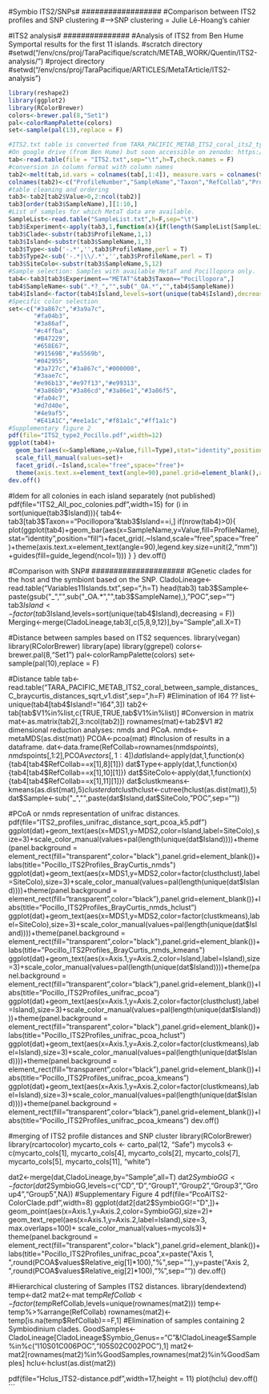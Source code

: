 ##################
#Symbio ITS2/SNPs#
##################
#Comparison between ITS2 profiles and SNP clustering
#-->SNP clustering = Julie Lê-Hoang's cahier

###############
#ITS2 analysis#
###############
#Analysis of ITS2 from Ben Hume Symportal results for the first 11 islands.
#scratch directory
#setwd("/env/cns/proj/TaraPacifique/scratch/METAB_WORK/Quentin/ITS2-analysis/")
#project directory
#setwd("/env/cns/proj/TaraPacifique/ARTICLES/MetaTArticle/ITS2-analysis")

```r
library(reshape2)
library(ggplot2)
library(RColorBrewer)
colors<-brewer.pal(8,"Set1")
pal<-colorRampPalette(colors)
set<-sample(pal(13),replace = F)

#ITS2.txt table is converted from TARA_PACIFIC_METAB_ITS2_coral_its2_type_profiles_absolute_abund_and_meta_v1.csv
#On google drive (from Ben Hume) but soon accessible on zenodo: https://docs.google.com/document/d/1mDSttur-4suuO-p5etcRSt1YK4FibeaH/edit#bookmark=id.gjdgxs
tab<-read.table(file = "ITS2.txt",sep="\t",h=T,check.names = F)
#conversion in column format with column names
tab2<-melt(tab,id.vars = colnames(tab[,1:4]), measure.vars = colnames(tab[,5:ncol(tab)]))
colnames(tab2)<-c("ProfileNumber","SampleName","Taxon","RefCollab","ProfileName","Value")
#table cleaning and ordering
tab3<-tab2[tab2$Value>0,2:ncol(tab2)]
tab3[order(tab3$SampleName),][1:10,]
#List of samples for which MetaT data are available.
SampleList<-read.table("SampleList.txt",h=F,sep="\t")
tab3$Experiment<-apply(tab3,1,function(x){if(length(SampleList[SampleList$V1==x[1],])>0){"METAT"}else{"Other"}})
tab3$Clade<-substr(tab3$ProfileName,1,1)
tab3$Island<-substr(tab3$SampleName,1,3)
tab3$Type<-sub('-.*','',tab3$ProfileName,perl = T)
tab3$Type2<-sub('-.*|\\/.*','',tab3$ProfileName,perl = T)
tab3$SiteColo<-substr(tab3$SampleName,5,12)
#Sample selection: Samples with available MetaT and Pocillopora only. 
tab4<-tab3[tab3$Experiment=="METAT"&tab3$Taxon=="Pocillopora",]
tab4$SampleName<-sub(".*?_","",sub("_OA.*","",tab4$SampleName))
tab4$Island<-factor(tab4$Island,levels=sort(unique(tab4$Island),decreasing = T))
#Specific color selection
set<-c("#3a867c","#3a9a7c",
       "#fa04b3",
       "#3a86af",
       "#c4ffba",
       "#B47229",
       "#658E67",
       "#91569B","#a5569b",
       "#042955",
       "#3a727c","#3a867c","#000000",
       "#3aae7c",
       "#e96b13","#e97f13","#e99313",
       "#3a86b9","#3a86cd","#3a86e1","#3a86f5",
       "#fa04c7",
       "#d7d40e",
       "#4e9af5",
       "#E41A1C","#ee1a1c","#f81a1c","#ff1a1c")
#Supplementary figure 2
pdf(file="ITS2_type2_Pocillo.pdf",width=12)
ggplot(tab4)+
  geom_bar(aes(x=SampleName,y=Value,fill=Type),stat="identity",position="fill")+
  scale_fill_manual(values=set)+
  facet_grid(.~Island,scale="free",space="free")+
  theme(axis.text.x=element_text(angle=90),panel.grid=element_blank(),axis.ticks.x=element_blank(),panel.background=element_blank(),axis.line=element_blank(),legend.key.size=unit(2,"mm"))+guides(fill=guide_legend(ncol=1))
dev.off()
```

#Idem for all colonies in each island separately (not published)
pdf(file="ITS2_All_poc_colonies.pdf",width=15)
for (i in sort(unique(tab3$Island))){
  tab4<-tab3[tab3$Taxon=="Pocillopora"&tab3$Island==i,]
  if(nrow(tab4)>0){
    plot(ggplot(tab4)+geom_bar(aes(x=SampleName,y=Value,fill=ProfileName),stat="identity",position="fill")+facet_grid(.~Island,scale="free",space="free")+theme(axis.text.x=element_text(angle=90),legend.key.size=unit(2,"mm"))+guides(fill=guide_legend(ncol=1)))
  }
}
dev.off()

#####################
#Comparison with SNP#
#####################
#Genetic clades for the host and the symbiont based on the SNP.
CladoLineage<-read.table("Variables11Islands.txt",sep="\t",h=T)
head(tab3)
tab3$Sample<-paste(gsub("_","",sub("_OA.*","",tab3$SampleName),),"POC",sep="")
tab3$Island<-factor(tab3$Island,levels=sort(unique(tab4$Island),decreasing = F))
Merging<-merge(CladoLineage,tab3[,c(5,8,9,12)],by="Sample",all.X=T)

#Distance between samples based on ITS2 sequences.
library(vegan)
library(RColorBrewer)
library(ape)
library(ggrepel)
colors<-brewer.pal(8,"Set1")
pal<-colorRampPalette(colors)
set<-sample(pal(10),replace = F)

#Distance table
tab<-read.table("TARA_PACIFIC_METAB_ITS2_coral_between_sample_distances_C_braycurtis_distances_sqrt_v1.dist",sep="\t",h=F)
#Elimination of I64 ??
list<-unique(tab4[tab4$Island!="I64",3])
tab2<-tab[tab$V1%in%list,c(TRUE,TRUE,tab$V1%in%list)]
#Conversion in matrix 
mat<-as.matrix(tab2[,3:ncol(tab2)])
rownames(mat)<-tab2$V1
#2 dimensional reduction analyses: nmds and PCoA. 
nmds<-metaMDS(as.dist(mat))
PCOA<-pcoa(mat)
#Inclusion of results in a dataframe.
dat<-data.frame(RefCollab=rownames(nmds$points),nmds$points[,1:2],PCOA$vectors[,1:4])
dat$Island<-apply(dat,1,function(x){tab4[tab4$RefCollab==x[1],8][1]})
dat$Type<-apply(dat,1,function(x){tab4[tab4$RefCollab==x[1],10][1]})
dat$SiteColo<-apply(dat,1,function(x){tab4[tab4$RefCollab==x[1],11][1]})
dat$clustkmeans<-kmeans(as.dist(mat),5)$cluster
dat$clusthclust<-cutree(hclust(as.dist(mat)),5)
dat$Sample<-sub("_","",paste(dat$Island,dat$SiteColo,"POC",sep=""))

#PCoA or nmds representation of unifrac distances.
pdf(file="ITS2_profiles_unifrac_distance_sqrt_pcoa_k5.pdf")
ggplot(dat)+geom_text(aes(x=MDS1,y=MDS2,color=Island,label=SiteColo),size=3)+scale_color_manual(values=pal(length(unique(dat$Island))))+theme(panel.background = element_rect(fill="transparent",color="black"),panel.grid=element_blank())+labs(title="Pocillo_ITS2Profiles_BrayCurtis_nmds")
ggplot(dat)+geom_text(aes(x=MDS1,y=MDS2,color=factor(clusthclust),label=SiteColo),size=3)+scale_color_manual(values=pal(length(unique(dat$Island))))+theme(panel.background = element_rect(fill="transparent",color="black"),panel.grid=element_blank())+labs(title="Pocillo_ITS2Profiles_BrayCurtis_nmds_hclust")
ggplot(dat)+geom_text(aes(x=MDS1,y=MDS2,color=factor(clustkmeans),label=SiteColo),size=3)+scale_color_manual(values=pal(length(unique(dat$Island))))+theme(panel.background = element_rect(fill="transparent",color="black"),panel.grid=element_blank())+labs(title="Pocillo_ITS2Profiles_BrayCurtis_nmds_kmeans")
ggplot(dat)+geom_text(aes(x=Axis.1,y=Axis.2,color=Island,label=Island),size=3)+scale_color_manual(values=pal(length(unique(dat$Island))))+theme(panel.background = element_rect(fill="transparent",color="black"),panel.grid=element_blank())+labs(title="Pocillo_ITS2Profiles_unifrac_pcoa")
ggplot(dat)+geom_text(aes(x=Axis.1,y=Axis.2,color=factor(clusthclust),label=Island),size=3)+scale_color_manual(values=pal(length(unique(dat$Island))))+theme(panel.background = element_rect(fill="transparent",color="black"),panel.grid=element_blank())+labs(title="Pocillo_ITS2Profiles_unifrac_pcoa_hclust")
ggplot(dat)+geom_text(aes(x=Axis.1,y=Axis.2,color=factor(clustkmeans),label=Island),size=3)+scale_color_manual(values=pal(length(unique(dat$Island))))+theme(panel.background = element_rect(fill="transparent",color="black"),panel.grid=element_blank())+labs(title="Pocillo_ITS2Profiles_unifrac_pcoa_kmeans")
ggplot(dat)+geom_text(aes(x=Axis.1,y=Axis.2,color=factor(clustkmeans),label=Island),size=3)+scale_color_manual(values=pal(length(unique(dat$Island))))+theme(panel.background = element_rect(fill="transparent",color="black"),panel.grid=element_blank())+labs(title="Pocillo_ITS2Profiles_unifrac_pcoa_kmeans")
dev.off()

#merging of ITS2 profile distances and SNP cluster
library(RColorBrewer)
library(rcartocolor) 
mycarto_cols <- carto_pal(12, "Safe")
mycols3 <- c(mycarto_cols[1], mycarto_cols[4],
             mycarto_cols[2], mycarto_cols[7], mycarto_cols[5],
             mycarto_cols[11], "white")

dat2<-merge(dat,CladoLineage,by="Sample",all=T)
dat2$SymbioGG<-factor(dat2$SymbioGG,levels=c("CD","D","Group1","Group2","Group3","Group4","Group5",NA))
#Supplementary Figure 4
pdf(file="PcoAITS2-ColorClade.pdf",width=8)
ggplot(dat2[dat2$SymbioGG!="D",])+
  geom_point(aes(x=Axis.1,y=Axis.2,color=SymbioGG),size=2)+
  geom_text_repel(aes(x=Axis.1,y=Axis.2,label=Island),size=3, max.overlaps=100)+
  scale_color_manual(values=mycols3)+
  theme(panel.background = element_rect(fill="transparent",color="black"),panel.grid=element_blank())+labs(title="Pocillo_ITS2Profiles_unifrac_pcoa",x=paste("Axis 1, ",round(PCOA$values$Relative_eig[1]*100),"%",sep=""),y=paste("Axis 2, ",round(PCOA$values$Relative_eig[2]*100),"%",sep=""))
dev.off()

#Hierarchical clustering of Samples ITS2 distances.
library(dendextend)
temp<-dat2
mat2<-mat
temp$RefCollab<-factor(temp$RefCollab,levels=unique(rownames(mat2)))
temp<-temp%>%arrange(RefCollab)
rownames(mat2)<-temp[is.na(temp$RefCollab)==F,1]
#Elimination of samples containing 2 Symbiodinium clades.
GoodSamples<-CladoLineage[CladoLineage$Symbio_Genus=="C"&!CladoLineage$Sample%in%c("I10S01C006POC","I05S02C002POC"),1]
mat2<-mat2[rownames(mat2)%in%GoodSamples,rownames(mat2)%in%GoodSamples]
hclu<-hclust(as.dist(mat2))


pdf(file="Hclus_ITS2-distance.pdf",width=17,height = 11)
plot(hclu)
dev.off()
```
